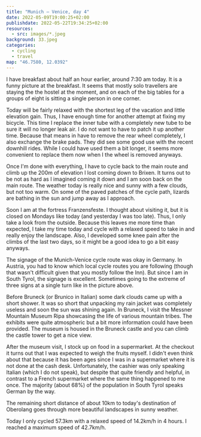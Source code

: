 ```yaml
---
title: "Munich — Venice, day 4"
date: 2022-05-09T19:00:25+02:00
publishdate: 2022-05-22T19:34:25+02:00
resources:
  - src: images/*.jpeg
background: 33.jpeg
categories:
  - cycling
  - travel
map: "46.7580, 12.0392"
---
```


I have breakfast about half an hour earlier, around 7:30 am today. It is a funny
picture at the breakfast. It seems that mostly solo travellers are staying the
the hostel at the moment, and on each of the big tables for a groups of eight is
sitting a single person in one corner.

<!--more-->

Today will be fairly relaxed with the shortest leg of the vacation and little
elevation gain. Thus, I have enough time for another attempt at fixing my
bicycle. This time I replace the inner tube with a completely new tube to be
sure it will no longer leak air. I do not want to have to patch it up another
time. Because that means in have to remove the rear wheel completely, I also
exchange the brake pads. They did see some good use with the recent downhill
rides. While I could have used them a bit longer, it seems more convenient to
replace them now when I the wheel is removed anyways.

Once I'm done with everything, I have to cycle back to the main route and climb
up the 200m of elevation I lost coming down to Brixen. It turns out to be not as
hard as I imagined coming it down and I am soon back on the main route. The
weather today is really nice and sunny with a few clouds, but not too warm. On
some of the paved patches of the cycle path, lizards are bathing in the sun and
jump away as I approach.

<Gallery>
  <Rimg src="1.jpeg" caption="A lovely chestnut grove on the way." />
  <Rimg src="2.jpeg" alt="View of the mountains." />
</Gallery>

Soon I am at the fortress Franzensfeste. I thought about visiting it, but it is
closed on Mondays like today (and yesterday I was too late). Thus, I only take
a look from the outside. Because this leaves me more time than expected, I take
my time today and cycle with a relaxed speed to take in and really enjoy the
landscape. Also, I developed some knee pain after the climbs of the last two
days, so it might be a good idea to go a bit easy anyways.

<Gallery>
  <Rimg
    src="4.jpeg"
    caption="Franzensfeste. On the left is a segment for the Brenner basis tunnel exhibited which currently is being built."
  />
  <Rimg src="6.jpeg" alt="Franzensfeste" />
  <Rimg src="7.jpeg" alt="Franzensfeste" />
</Gallery>

<Rimg src="10.jpeg" caption="Passing a deep gorge." />

<Gallery>
  <Rimg src="8.jpeg" alt="View of the mountains." />
  <Rimg
    src="12.jpeg"
    caption="It is always nice to see some other touring cyclists. This one is going the opposite way. In South Tyrol I saw the most other cyclists along the route."
  />
</Gallery>

<Rimg
  src="11.jpeg"
  caption="A typical South Tyrolean church with its pointed, red roof on the tower."
/>

<Gallery>
  <Rimg src="13.jpeg" caption="A sun dial on the church is telling the time." />
  <Rimg src="14.jpeg" alt="Graveyard at the church." />
  <Rimg src="15.jpeg" caption="Ruins of an old castle." />
  <Rimg src="16.jpeg" caption="The river Rienz." />
</Gallery>

<Rimg
  src="17.jpeg"
  caption="Only three small signs for the cycle route, is that really sufficient? 🙃"
/>

The signage of the Munich-Venice cycle route was okay in Germany. In Austria,
you had to know which local cycle routes you are following (though that wasn't
difficult given that you mostly follow the Inn). But since I am in South Tyrol,
the signage is excellent. Sometimes going to the extreme of three signs at
a single turn like in the picture above.

<Gallery>
  <Rimg src="18.jpeg" caption="A nice spot for a lunch break." />
  <Rimg src="22.jpeg" alt="Blooming tree." />
</Gallery>

<Rimg src="20.jpeg" alt="A view in South Tyrol." />

Before Bruneck (or Brunico in Italian) some dark clouds came up with a short
shower. It was so short that unpacking my rain jacket was completely useless and
soon the sun was shining again. In Bruneck, I visit the Messner Mountain Museum
Ripa showcasing the life of various mountain tribes. The exhibits were quite
atmospheric but a bit more information could have been provided. The museum is
housed in the Bruneck castle and you can climb the castle tower to get a nice
view.

<Gallery>
  <Rimg
    src="24.jpeg"
    caption="Evolution of the ice picks used by Reinhold Messner."
  />
  <Rimg src="25.jpeg" caption="The castle housing the museum." />
  <Rimg
    src="26.jpeg"
    caption="The chambers. Note that the structures on the wall are just painted."
  />
</Gallery>

<Rimg src="27.jpeg" caption="View from the castle tower." />

<Gallery>
  <Rimg src="28.jpeg" alt="View from the castle tower." />
  <Rimg src="29.jpeg" alt="View from the castle tower." />
</Gallery>

After the museum visit, I stock up on food in a supermarket. At the checkout it
turns out that I was expected to weigh the fruits myself. I didn't even think
about that because it has been ages since I was in a supermarket where it is not
done at the cash desk. Unfortunately, the cashier was only speaking Italian
(which I do not speak), but despite that quite friendly and helpful, in contrast
to a French supermarket where the same thing happened to me once. The majority
(about 68%) of the population in South Tyrol speaks German by the way.

<Rimg src="30.jpeg" caption="In Bruneck/Brunico." />

The remaining short distance of about 10km to today's destination of Oberolang
goes through more beautiful landscapes in sunny weather.

<Rimg src="32.jpeg" alt="The landscape." />

<Gallery>
  <Rimg src="31.jpeg" alt="The cycle path going through a tunnel once more." />
  <Rimg src="33.jpeg" alt="The landscape." />
  <Rimg src="34.jpeg" alt="The landscape." />
</Gallery>

<Rimg
  src="35.jpeg"
  caption="Travelling alone it is hard to get pictures of yourself, but here I found a bench suitable to prop up my phone to take a timed picture."
/>

Today I only cycled 57.3km with a relaxed speed of 14.2km/h in 4 hours.
I reached a maximum speed of 42.7km/h.

<GpxTrack src="20220509.gpx" />

<ElevationProfile src="20220509.gpx" />

<Nextday />
